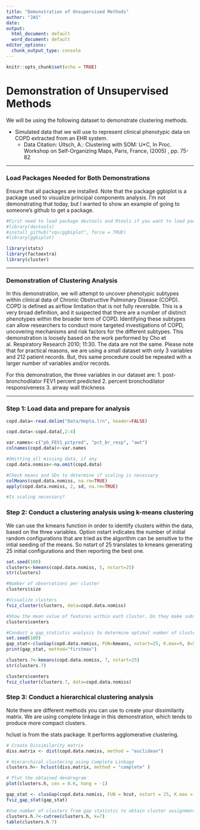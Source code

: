 ```yaml
---
title: "Demonstration of Unsupervised Methods"
author: "JAS"
date: 
output:
  html_document: default
  word_document: default
editor_options:
  chunk_output_type: console
---
```


```r
knitr::opts_chunk$set(echo = TRUE)
```


# Demonstration of Unsupervised Methods 

We will be using the following dataset to demonstrate clustering methods. 

* Simulated data that we will use to represent clinical phenotypic data on COPD extracted from an EHR system. 
    + Data Citation: Ultsch, A.: Clustering with SOM: U*C, In Proc. Workshop on Self-Organizing Maps, Paris, France, (2005) , pp. 75-82
    

***

### Load Packages Needed for Both Demonstrations
Ensure that all packages are installed. Note that the package ggbiplot is a package used to visualize principal components analysis. I'm not demonstrating that today, but I wanted to show an example of going to someone's github to get a package. 

```r

#First need to load package devtools and Rtools if you want to load packages from github
#library(devtools)
#install_github("vqv/ggbiplot", force = TRUE)
#library(ggbiplot)

library(stats)
library(factoextra)
library(cluster)

```


***
### Demonstration of Clustering Analysis
In this demonstration, we will attempt to uncover phenotypic subtypes within clinical data of Chronic Obstructive Pulmonary Disease (COPD). COPD is defined as airflow limitation that is not fully reversible. This is a very broad definition, and it suspected that there are a number of distinct phenotypes within the broader term of COPD. Identifying these subtypes can allow researchers to conduct more targeted investigations of COPD, uncovering mechanisms and risk factors for the different subtypes. This demonstration is loosely based on the work performed by Cho et al. Respiratory Research 2010; 11:30. The data are not the same. Please note that for practical reasons, we are using a small dataset with only 3 variables and 212 patient records. But, this same procedure could be repeated with a larger number of variables and/or records.

For this demonstration, the three variables in our dataset are:
1. post-bronchodilator FEV1 percent predicted
2. percent bronchodilator responsiveness
3. airway wall thickness

***

### Step 1: Load data and prepare for analysis
```r
copd.data<-read.delim("Data/Hepta.lrn", header=FALSE)

copd.data<-copd.data[,2:4]

var.names<-c("pb_FEV1_pctpred", "pct_br_resp", "awt")
colnames(copd.data)<-var.names

#Omitting all missing data, if any
copd.data.nomiss<-na.omit(copd.data)

#Check means and SDs to determine if scaling is necessary
colMeans(copd.data.nomiss, na.rm=TRUE)
apply(copd.data.nomiss, 2, sd, na.rm=TRUE)

#Is scaling necessary?

```


### Step 2: Conduct a clustering analysis using k-means clustering

We can use the kmeans function in order to identify clusters within the data, based on the three variables. Option nstart indicates the number of initial random configurations that are tried as the algorithm can be sensitive to the intial seeding of the means. So nstart of 25 translates to kmeans generating 25 initial configurations and then reporting the best one.

```r
set.seed(100)
clusters<-kmeans(copd.data.nomiss, 5, nstart=25)
str(clusters)

#Number of observations per cluster
clusters$size

#Visualize clusters
fviz_cluster(clusters, data=copd.data.nomiss)

#Show the mean value of features within each cluster. Do they make substantive sense?
clusters$centers

#Conduct a gap_statistic analysis to determine optimal number of clusters
set.seed(100)
gap_stat<-clusGap(copd.data.nomiss, FUN=kmeans, nstart=25, K.max=9, B=50)
print(gap_stat, method="firstmax")

clusters.7<-kmeans(copd.data.nomiss, 7, nstart=25)
str(clusters.7)

clusters$centers
fviz_cluster(clusters.7, data=copd.data.nomiss)

```

### Step 3: Conduct a hierarchical clustering analysis
Note there are different methods you can use to create your dissimilarity matrix. We are using complete linkage in this demonstration, which tends to produce more compact clusters. 

hclust is from the stats package. It performs agglomerative clustering.
```r
# Create Dissimilarity matrix
diss.matrix <- dist(copd.data.nomiss, method = "euclidean")

# Hierarchical clustering using Complete Linkage
clusters.h<- hclust(diss.matrix, method = "complete" )

# Plot the obtained dendrogram
plot(clusters.h, cex = 0.6, hang = -1)

gap_stat <- clusGap(copd.data.nomiss, FUN = hcut, nstart = 25, K.max = 10, B = 50)
fviz_gap_stat(gap_stat)

#Use number of clusters from gap statistic to obtain cluster assignment for each observation
clusters.h.7<-cutree(clusters.h, k=7)
table(clusters.h.7)


```



